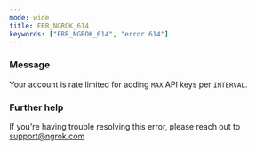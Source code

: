 ```yaml
---
mode: wide
title: ERR_NGROK_614
keywords: ["ERR_NGROK_614", "error 614"]
---
```


### Message

Your account is rate limited for adding `MAX` API keys per `INTERVAL`.

### Further help

If you're having trouble resolving this error, please reach out to [support@ngrok.com](mailto:support@ngrok.com?subject=Help%20with%20ERR_NGROK_614)
